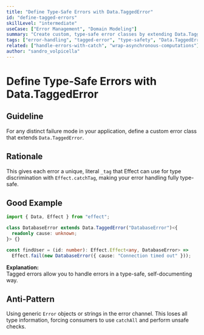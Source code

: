 ```yaml
---
title: "Define Type-Safe Errors with Data.TaggedError"
id: "define-tagged-errors"
skillLevel: "intermediate"
useCase: ["Error Management", "Domain Modeling"]
summary: "Create custom, type-safe error classes by extending Data.TaggedError to make error handling robust, predictable, and self-documenting."
tags: ["error-handling", "tagged-error", "type-safety", "Data.TaggedError", "errors"]
related: ["handle-errors-with-catch", "wrap-asynchronous-computations"]
author: "sandro_volpicella"
---
```


# Define Type-Safe Errors with Data.TaggedError

## Guideline

For any distinct failure mode in your application, define a custom error class
that extends `Data.TaggedError`.

## Rationale

This gives each error a unique, literal `_tag` that Effect can use for type
discrimination with `Effect.catchTag`, making your error handling fully
type-safe.

## Good Example

```typescript
import { Data, Effect } from "effect";

class DatabaseError extends Data.TaggedError("DatabaseError")<{
  readonly cause: unknown;
}> {}

const findUser = (id: number): Effect.Effect<any, DatabaseError> =>
  Effect.fail(new DatabaseError({ cause: "Connection timed out" }));
```

**Explanation:**  
Tagged errors allow you to handle errors in a type-safe, self-documenting way.

## Anti-Pattern

Using generic `Error` objects or strings in the error channel. This loses all
type information, forcing consumers to use `catchAll` and perform unsafe
checks.
